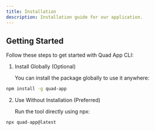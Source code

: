 ```yaml
---
title: Installation
description: Installation guide for our application.
---
```


## Getting Started

Follow these steps to get started with Quad App CLI:

1. Install Globally (Optional)

   You can install the package globally to use it anywhere:

```bash
npm install -g quad-app
```

2. Use Without Installation (Preferred)

   Run the tool directly using npx:

```bash
npx quad-app@latest
```
